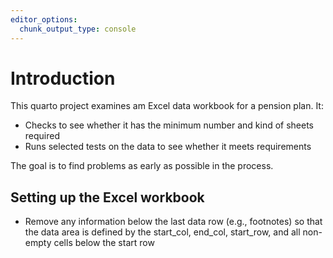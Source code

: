 ```yaml
---
editor_options:
  chunk_output_type: console
---
```


# Introduction

This quarto project examines am Excel data workbook for a pension plan. It:

-   Checks to see whether it has the minimum number and kind of sheets required
-   Runs selected tests on the data to see whether it meets requirements

The goal is to find problems as early as possible in the process.

## Setting up the Excel workbook

-   Remove any information below the last data row (e.g., footnotes) so that the data area is defined by the start_col, end_col, start_row, and all non-empty cells below the start row

## 


